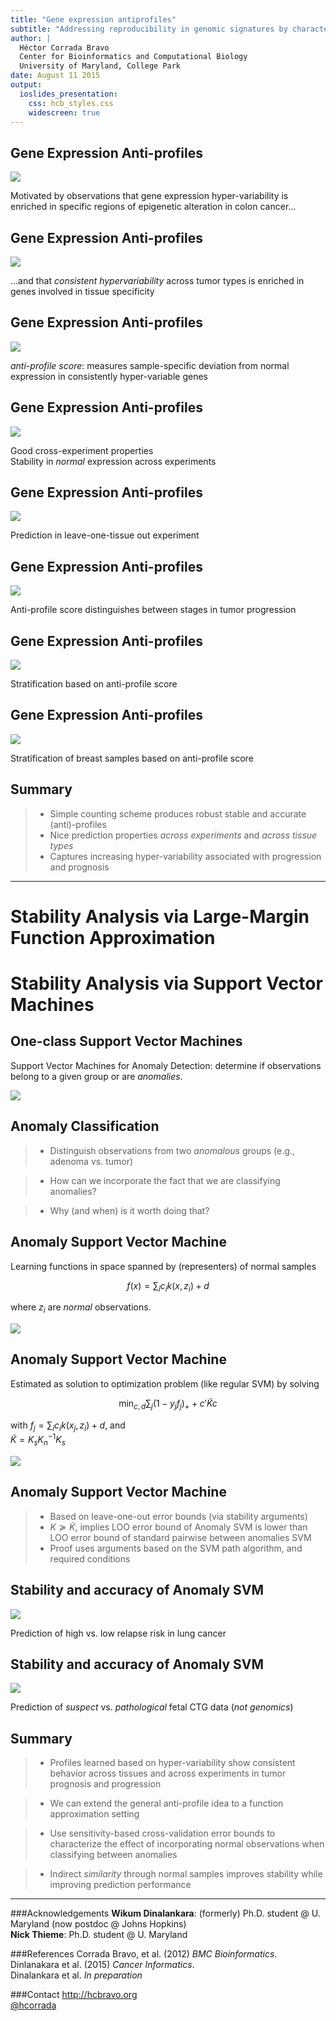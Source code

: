 ```yaml
---
title: "Gene expression antiprofiles"
subtitle: "Addressing reproducibility in genomic signatures by characterizing variance and estimation stability"
author: |
  Héctor Corrada Bravo   
  Center for Bioinformatics and Computational Biology  
  University of Maryland, College Park  
date: August 11 2015
output: 
  ioslides_presentation:
    css: hcb_styles.css
    widescreen: true
---
```


## Gene Expression Anti-profiles 

<div class="centered">
<img src="img/antiprofile.png" style="max-height: 70%; max-width: 70%;"/> 
</div>

Motivated by observations that gene expression hyper-variability is enriched in specific regions of epigenetic alteration in colon cancer...

## Gene Expression Anti-profiles 

<div class="centered">
<img src="img/tspec.png" style="max-height: 95%; max-width: 95%;"/>
</div>

...and that _consistent hypervariability_ across tumor types is enriched in genes involved in tissue specificity

## Gene Expression Anti-profiles 

<div class="centered">
<img src="img/antiprofile.png" style="max-height: 70%; max-width: 70%;"/>
</div>

_anti-profile score_: measures sample-specific deviation from normal expression in consistently hyper-variable genes

## Gene Expression Anti-profiles 

<div class="centered">
<img src="img/stable.png" style="max-height: 85%; max-width: 85%;"/>
</div>

Good cross-experiment properties  
Stability in _normal_ expression across experiments

## Gene Expression Anti-profiles

<div class="centered">
<img src="img/aucs.png" style="max-height: 45%; max-width: 45%;"/>
</div>

Prediction in leave-one-tissue out experiment  

## Gene Expression Anti-profiles 

<div class="centered">
<img src="img/progression.png" style="max-height: 50%; max-width: 50%"/>
</div>

Anti-profile score distinguishes between stages in tumor progression

## Gene Expression Anti-profiles 

<div class="centered">
<img src="img/prognosis.png" style="max-height: 70%; max-width: 70%"/>
</div>

Stratification based on anti-profile score

## Gene Expression Anti-profiles { .hcb_image }

<div class="centered">
<img src="img/prognosis.jpg" style="max-height: 45%; max-width: 45%"/>
</div>

Stratification of breast samples based on anti-profile score

## Summary

>- Simple counting scheme produces robust stable and accurate (anti)-profiles  
>- Nice prediction properties _across experiments_ and _across tissue types_  
>- Captures increasing hyper-variability associated with progression and prognosis

---

# Stability Analysis via Large-Margin Function Approximation

# Stability Analysis via Support Vector Machines

## One-class Support Vector Machines 

Support Vector Machines for Anomaly Detection: determine if observations belong to a given group or are _anomalies_.

<div class="centered">
<img src="img/oneclass.png" style="max-width: 80%; max-heigh: 80%;">
</div>

## Anomaly Classification

>- Distinguish observations from two _anomalous_ groups (e.g., adenoma vs. tumor)

>- How can we incorporate the fact that we are classifying anomalies?

>- Why (and when) is it worth doing that?

## Anomaly Support Vector Machine 

<div class="columns-2">
Learning functions in space spanned by (representers) of normal samples

$$
f(x) = \sum_i c_i k(x, z_i) + d
$$

where $z_i$ are _normal_ observations.

<div class="centered">
<img src="img/asvm_similarity.png" style="max-height: 90%; max-width: 90%;"/>
</div>

</div>

## Anomaly Support Vector Machine 

<div class="columns-2">
Estimated as solution to optimization problem (like regular SVM) by solving

$$
\min_{c,d} \sum_j (1-y_jf_j)_+ + c'\tilde{K}c
$$

with $f_j = \sum_i c_i k(x_j,z_i) + d$, and  
$\tilde{K}=K_s K_n^{-1} K_s$

<div class="centered">
<img src="img/kernels.png" style="max-width: 80%; max-height: 80%;"/>
</div>

</div>

## Anomaly Support Vector Machine

>- Based on leave-one-out error bounds (via stability arguments)
>- $K \succeq \tilde{K}$, implies LOO error bound of Anomaly SVM is lower than LOO error bound of standard pairwise between anomalies SVM
>- Proof uses arguments based on the SVM path algorithm, and required conditions

## Stability and accuracy of Anomaly SVM 

![](img/asvm_lung.png)

Prediction of high vs. low relapse risk in lung cancer 

## Stability and accuracy of Anomaly SVM 

<div class="centered">
<img src="img/asvm_ctg.png" style="max-height: 50%; max-width: 50%;"/>
</div>

Prediction of _suspect_ vs. _pathological_ fetal CTG data (*not genomics*)

## Summary

>- Profiles learned based on hyper-variability show consistent behavior across tissues and across experiments in tumor prognosis and progression

>- We can extend the general anti-profile idea to a function approximation setting

>- Use sensitivity-based cross-validation error bounds to characterize the effect of incorporating normal observations when classifying between anomalies

>- Indirect _similarity_ through normal samples improves stability while improving prediction performance

---

###Acknowledgements
**Wikum Dinalankara**: (formerly) Ph.D. student @ U. Maryland (now postdoc @ Johns Hopkins)  
**Nick Thieme**: Ph.D. student @ U. Maryland  

###References
Corrada Bravo, et al. (2012) _BMC Bioinformatics_.  
Dinlanakara et al. (2015) _Cancer Informatics_.  
Dinalankara et al. _In preparation_  

###Contact
[http://hcbravo.org](http://hcbravo.org)  
[\@hcorrada](https://twitter.com/hcorrada)    


